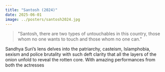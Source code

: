 ```yaml
---
title: "Santosh (2024)"
date: 2025-06-01
image: ../posters/santosh2024.jpg
---
```



> \"Santosh, there are two types of untouchables in this country, those whom no one wants to touch and those whom no one can.\"  

Sandhya Suri's lens delves into the patriarchy, casteism, Islamphobia, sexism and police brutality with such deft clarity that all the layers of the onion unfold to reveal the rotten core. With amazing performances from both the actresses